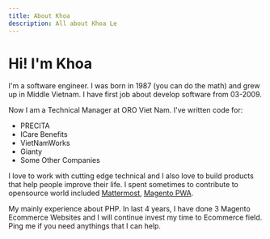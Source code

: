 ```yaml
---
title: About Khoa
description: All about Khoa Le
---
```


# Hi! I'm Khoa

I'm a software engineer. I was born in 1987 (you can do the math)
and grew up in Middle Vietnam. I have first job about develop software from 03-2009.

Now I am a Technical Manager at ORO Viet Nam. I've written code for:
- PRECITA
- ICare Benefits
- VietNamWorks
- Gianty
- Some Other Companies

I love to work with cutting edge technical and I also love to build products that help people improve their life.
I spent sometimes to contribute to opensource world included [Mattermost](https://mattermost.org/), [Magento PWA](https://magento.github.io/pwa-studio/).

My mainly experience about PHP. In last 4 years, I have done 3 Magento Ecommerce Websites and I will continue invest my time to Ecommerce field. Ping me if you need anythings that I can help.

